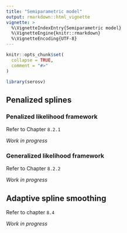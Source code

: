 ```yaml
---
title: "Semiparametric model"
output: rmarkdown::html_vignette
vignette: >
  %\VignetteIndexEntry{Semiparametric model}
  %\VignetteEngine{knitr::rmarkdown}
  %\VignetteEncoding{UTF-8}
---
```


```r
knitr::opts_chunk$set(
  collapse = TRUE,
  comment = "#>"
)
```

```r
library(serosv)
```

## Penalized splines

### Penalized likelihood framework

Refer to Chapter `8.2.1`

*Work in progress*

### Generalized likelihood framework

Refer to Chapter `8.2.2`

*Work in progress*

## Adaptive spline smoothing

Refer to chapter `8.4`

*Work in progress*
